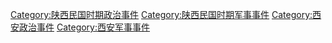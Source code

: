 [[Category:陕西民国时期政治事件|Category:陕西民国时期政治事件]]
[[Category:陕西民国时期军事事件|Category:陕西民国时期军事事件]]
[[Category:西安政治事件|Category:西安政治事件]]
[[Category:西安军事事件|Category:西安军事事件]]